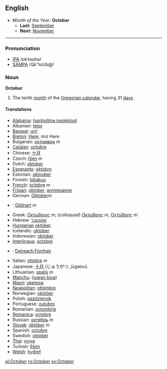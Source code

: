 ==English==
*''Month of the Year:'' '''October'''
**'''Last:''' [[September]]
**'''Next:''' [[November]]
----

===Pronunciation===
*[[w:IPA|IPA]] /ɒkˈtəʊbə/
*[[w:SAMPA|SAMPA]] /Qk"toUb@/

===Noun===
'''October'''
#The tenth [[month]] of the [[Gregorian calendar]], having 31 [[day]]s.

====Translations====
*[[Alabama]]: [[hasiholtina ispókkòoli]]
*Albanian: [[tetor]]
*[[Basque]]: [[urri]]
*[[Breton]]: [[Here]], miz Here
*Bulgarian: [[октомври]] ''m''
*[[Catalan]]: [[octubre]]
*Chinese: [[十月]]
*Czech: [[říjen]] ''m''
*Dutch: [[oktober]]
*[[Esperanto]]: [[oktobro]]
*Estonian: [[oktoober]]
*Finnish: [[lokakuu]]
*[[French]]: [[octobre]] ''m''
*[[Frisian]]: [[oktober]], [[wynmoanne]]
*German: [[Oktober]]''m''
*{{goh}}: [[Gilbhart]] ''m''
*Greek: [[Οκτώβριος]] ''m''; (''colloquial'') [[Οκτώβρης]] ''m'', [[Οχτώβρης]] ''m''
*Hebrew: [[אוקטובר]]
*[[Hungarian]] [[október]]
*Icelandic: [[október]]
*Indonesian: [[oktober]]
*[[Interlingua]]: [[octobre]]
*{{ga}}: [[Deireach Fómhair]]
*Italian: [[ottobre]] ''m''
*Japanese: [[十月]] (じゅうがつ, jūgatsu)
*Lithuanian: [[spalis]] ''m''
*[[Manchu]]: ([[juwan biya]])
*[[Maori]]: [[oketopa]]
*[[Neapolitan]]: [[ottómbre]] {{m}}
*Norwegian: [[oktober]]
*Polish: [[październik]]
*Portuguese: [[outubro]]
*Romanian: [[octombrie]]
*[[Romanica]]: [[octobre]]
*Russian: [[октябрь]] ''m''
*[[Slovak]]: [[október]] ''m''
*Spanish: [[octubre]]
*Swedish: [[oktober]]
*[[Thai]]: [[ตุลาคม]]
*Turkish: [[Ekim]]
*[[Welsh]]: [[hydref]]

[[pl:October]]
[[ro:October]]
[[sv:October]]